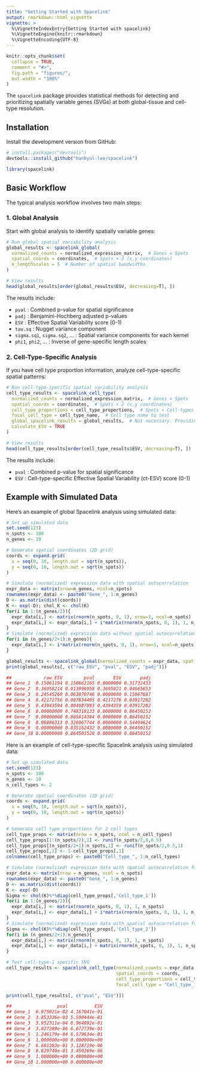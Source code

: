 ```yaml
---
title: "Getting Started with Spacelink"
output: rmarkdown::html_vignette
vignette: >
  %\VignetteIndexEntry{Getting Started with spacelink}
  %\VignetteEngine{knitr::rmarkdown}
  %\VignetteEncoding{UTF-8}
---
```


```r
knitr::opts_chunk$set(
  collapse = TRUE,
  comment = "#>",
  fig.path = "figures/",
  out.width = "100%"
)
```

The `spacelink` package provides statistical methods for detecting and prioritizing spatially variable genes (SVGs) at both global-tissue and cell-type resolution.

## Installation

Install the development version from GitHub:

```r
# install.packages("devtools")
devtools::install_github("hanbyul-lee/spacelink")
```

```r
library(spacelink)
```

## Basic Workflow

The typical analysis workflow involves two main steps:

### 1. Global Analysis

Start with global analysis to identify spatially variable genes:

```r
# Run global spatial variability analysis
global_results <- spacelink_global(
  normalized_counts = normalized_expression_matrix,  # Genes × Spots
  spatial_coords = coordinates,  # Spots × 2 (x,y coordinates)
  n_lengthscales = 5  # Number of spatial bandwidths
)

# View results
head(global_results[order(global_results$ESV, decreasing=T), ])
```

The results include:

- `pval` : Combined p-value for spatial significance
- `padj` : Benjamini-Hochberg adjusted p-values
- `ESV` : Effective Spatial Variability score (0-1)
- `tau.sq` : Nugget variance component
- `sigma.sq1`, `sigma.sq2`, ... : Spatial variance components for each kernel
- `phi1`, `phi2`, ... : Inverse of gene-specific length scales

### 2. Cell-Type-Specific Analysis

If you have cell type proportion information, analyze cell-type-specific spatial patterns:

```r
# Run cell-type-specific spatial variability analysis
cell_type_results <- spacelink_cell_type(
  normalized_counts = normalized_expression_matrix,  # Genes × Spots
  spatial_coords = coordinates,  # Spots × 2 (x,y coordinates)
  cell_type_proportions = cell_type_proportions,  # Spots × Cell-types
  focal_cell_type = cell_type_name,  # Cell type name to test
  global_spacelink_results = global_results,  # Not necessary. Providing global results improves efficiency.
  calculate_ESV = TRUE
)

# View results
head(cell_type_results[order(cell_type_results$ESV, decreasing=T), ])
```

The results include:

- `pval` : Combined p-value for spatial significance
- `ESV` : Cell-type-specific Effective Spatial Variability (ct-ESV) score (0-1)

## Example with Simulated Data

Here's an example of global Spacelink analysis using simulated data:

```r
# Set up simulated data
set.seed(123)
n_spots <- 100
n_genes <- 10

# Generate spatial coordinates (2D grid)
coords <- expand.grid(
  x = seq(0, 10, length.out = sqrt(n_spots)),
  y = seq(0, 10, length.out = sqrt(n_spots))
)

# Simulate (normalized) expression data with spatial autocorrelation
expr_data <- matrix(nrow=n_genes, ncol=n_spots)
rownames(expr_data) <- paste0("Gene_", 1:n_genes)
D <- as.matrix(dist(coords))
K <- exp(-D); chol_K <- chol(K)
for(i in 1:(n_genes/2)){
  expr_data[i,] <- matrix(rnorm(n_spots, 0, 1), nrow=1, ncol=n_spots)
  expr_data[i,] <- expr_data[i,] + i*matrix(rnorm(n_spots, 0, 1), 1, n_spots)%*%chol_K
}
# Simulate (normalized) expression data without spatial autocorrelation
for(i in (n_genes/2+1):n_genes){
  expr_data[i,] <- i*matrix(rnorm(n_spots, 0, 1), nrow=1, ncol=n_spots)
}

global_results <- spacelink_global(normalized_counts = expr_data, spatial_coords = coords)
print(global_results[, c("raw_ESV", "pval", "ESV", "padj")])
```

```r
##            raw_ESV        pval       ESV       padj
## Gene_1  0.15061194 0.158662165 0.0000000 0.31732433
## Gene_2  0.36958214 0.013996958 0.3695821 0.04665653
## Gene_3  0.24545260 0.063870746 0.0000000 0.15967687
## Gene_4  0.42172756 0.007834405 0.4217276 0.03917202
## Gene_5  0.43943594 0.004087093 0.4394359 0.03917202
## Gene_6  0.00000000 0.748318133 0.0000000 0.86450152
## Gene_7  0.00000000 0.805014384 0.0000000 0.86450152
## Gene_8  0.06886313 0.326967744 0.0000000 0.54494624
## Gene_9  0.00000000 0.835162432 0.0000000 0.86450152
## Gene_10 0.00000000 0.864501520 0.0000000 0.86450152
```

Here is an example of cell-type-specific Spacelink analysis using simulated data:

```r
# Set up simulated data
set.seed(123)
n_spots <- 100
n_genes <- 10
n_cell_types <- 2

# Generate spatial coordinates (2D grid)
coords <- expand.grid(
  x = seq(0, 10, length.out = sqrt(n_spots)),
  y = seq(0, 10, length.out = sqrt(n_spots))
)

# Generate cell type proportions for 2 cell types
cell_type_props <- matrix(nrow = n_spots, ncol = n_cell_types)
cell_type_props[1:(n_spots/2),1] <- runif(n_spots/2,0,0.5)
cell_type_props[(n_spots/2+1):n_spots,1] <- runif(n_spots/2,0.5,1)
cell_type_props[,2] <- 1-cell_type_props[,1]
colnames(cell_type_props) <- paste0("Cell_type_", 1:n_cell_types)

# Simulate (normalized) expression data with spatial autocorrelation for cell type 1
expr_data <- matrix(nrow = n_genes, ncol = n_spots)
rownames(expr_data) <- paste0("Gene_", 1:n_genes)
D <- as.matrix(dist(coords))
K <- exp(-D)
Sigma <- chol(K)%*%diag(cell_type_props[,'Cell_type_1'])
for(i in 1:(n_genes/2)){
  expr_data[i,] <- matrix(rnorm(n_spots, 0, 1), 1, n_spots)
  expr_data[i,] <- expr_data[i,] + i*matrix(rnorm(n_spots, 0, 1), 1, n_spots)%*%Sigma
}
# Simulate (normalized) expression data with spatial autocorrelation for cell type 2
Sigma <- chol(K)%*%diag(cell_type_props[,'Cell_type_2'])
for(i in (n_genes/2+1):n_genes){
  expr_data[i,] <- matrix(rnorm(n_spots, 0, 1), 1, n_spots)
  expr_data[i,] <- expr_data[i,] + matrix(rnorm(n_spots, 0, 1), 1, n_spots)%*%Sigma
}

# Test cell-type-1 specific SVG
cell_type_results <- spacelink_cell_type(normalized_counts = expr_data, 
                                         spatial_coords = coords,
                                         cell_type_proportions = cell_type_props,
                                         focal_cell_type = "Cell_type_1")

print(cell_type_results[, c("pval", "ESV")])
```

```r
##                 pval          ESV
## Gene_1  6.975021e-02 4.167041e-01
## Gene_2  3.853336e-03 5.590444e-01
## Gene_3  3.952311e-04 6.964892e-01
## Gene_4  3.027289e-06 6.672739e-01
## Gene_5  1.246179e-04 6.579634e-01
## Gene_6  1.000000e+00 0.000000e+00
## Gene_7  6.681283e-01 3.128719e-06
## Gene_8  9.629749e-01 3.459269e-06
## Gene_9  1.000000e+00 0.000000e+00
## Gene_10 1.000000e+00 0.000000e+00
```